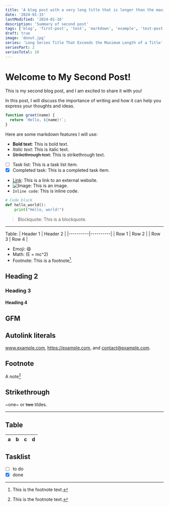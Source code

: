 ```yaml
---
title: 'A blog post with a very long title that is longer than the maximum length of a title and should be truncated to fit within the constraints of the system'
date: '2024-01-15'
lastModified: '2024-01-16'
description: 'Summary of second post'
tags: ['blog', 'first-post', 'test', 'markdown', 'example', 'test-post', 'test-post-2', 'test-post-3', 'test-post-4', 'test-post-5', 'test-post-6', 'test-post-7', 'test-post-8', 'test-post-9', 'test-post-10']
draft: true
image: 'donut.jpg'
series: 'Long Series Title That Exceeds the Maximum Length of a Title'
seriesPart: 2
seriesTotal: 10
---
```


# Welcome to My Second Post!

This is my second blog post, and I am excited to share it with you!

In this post, I will discuss the importance of writing and how it can help you express your thoughts and ideas.

```javascript
function greet(name) {
  return `Hello, ${name}!`;
}
```

Here are some markdown features I will use:

- **Bold text**: This is bold text.
- *Italic text*: This is italic text.
- ~~Strikethrough text~~: This is strikethrough text.
- [ ] Task list: This is a task list item.  
- [x] Completed task: This is a completed task item.
- [Link](https://example.com): This is a link to an external website.
- ![Image](http://localhost:3000/donut.jpg): This is an image.
- `Inline code`: This is inline code.

```python
# Code block
def hello_world():
    print("Hello, world!")
```

> Blockquote: This is a blockquote.

---

Table: 
| Header 1 | Header 2 |
|----------|----------|
| Row 1    | Row 2    |
| Row 3    | Row 4    |

- Emoji: 😄
- Math: \(E = mc^2\)
- Footnote: This is a footnote[^1].

[^1]: This is the footnote text.


## Heading 2

### Heading 3

#### Heading 4

[^1]: This is the footnote text.

## GFM

## Autolink literals

www.example.com, https://example.com, and contact@example.com.

## Footnote

A note[^1]

[^1]: Big note.

## Strikethrough

~one~ or ~~two~~ tildes.

---

## Table

| a | b  |  c |  d  |
| - | :- | -: | :-: |

## Tasklist

* [ ] to do
* [x] done